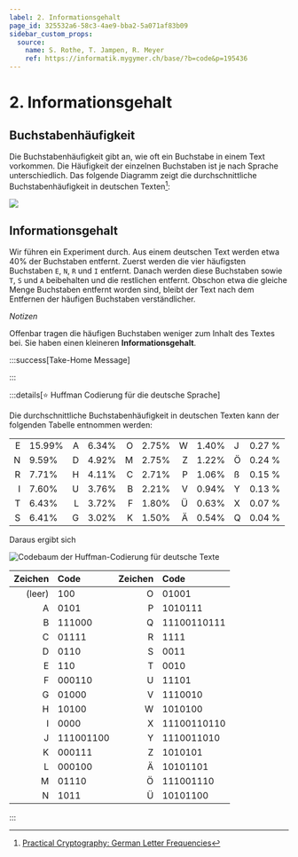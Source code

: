 ```yaml
---
label: 2. Informationsgehalt
page_id: 325532a6-58c3-4ae9-bba2-5a071af83b09
sidebar_custom_props:
  source:
    name: S. Rothe, T. Jampen, R. Meyer
    ref: https://informatik.mygymer.ch/base/?b=code&p=195436
---
```



# 2. Informationsgehalt

## Buchstabenhäufigkeit

Die Buchstabenhäufigkeit gibt an, wie oft ein Buchstabe in einem Text vorkommen. Die Häufigkeit der einzelnen Buchstaben ist je nach Sprache unterschiedlich. Das folgende Diagramm zeigt die durchschnittliche Buchstabenhäufigkeit in deutschen Texten[^1]:

![](images/02-redundancy/letter-frequency-de.svg)

## Informationsgehalt

Wir führen ein Experiment durch. Aus einem deutschen Text werden etwa 40% der Buchstaben entfernt. Zuerst werden die vier häufigsten Buchstaben `E`, `N`, `R` und `I` entfernt. Danach werden diese Buchstaben sowie `T`, `S` und `A` beibehalten und die restlichen entfernt. Obschon etwa die gleiche Menge Buchstaben entfernt worden sind, bleibt der Text nach dem Entfernen der häufigen Buchstaben verständlicher.

*Notizen*
<Redundancy />

Offenbar tragen die häufigen Buchstaben weniger zum Inhalt des Textes bei. Sie haben einen kleineren **Informationsgehalt**.

:::success[Take-Home Message]

<Answer type="text" webKey="18b21da1-1e49-4d1a-a7ea-1c930205abf1" />
:::


:::details[⭐️ Huffman Codierung für die deutsche Sprache]

Die durchschnittliche Buchstabenhäufigkeit in deutschen Texten kann der folgenden Tabelle entnommen werden:

<div className="slim-table">

|      |        |      |       |      |       |      |       |     |        |
| ---: | :----- | ---: | :---- | ---: | :---- | ---: | :---- | --- | ------ |
|    E | 15.99% |    A | 6.34% |    O | 2.75% |    W | 1.40% | J   | 0.27 % |
|    N | 9.59%  |    D | 4.92% |    M | 2.75% |    Z | 1.22% | Ö   | 0.24 % |
|    R | 7.71%  |    H | 4.11% |    C | 2.71% |    P | 1.06% | ß   | 0.15 % |
|    I | 7.60%  |    U | 3.76% |    B | 2.21% |    V | 0.94% | Y   | 0.13 % |
|    T | 6.43%  |    L | 3.72% |    F | 1.80% |    Ü | 0.63% | X   | 0.07 % |
|    S | 6.41%  |    G | 3.02% |    K | 1.50% |    Ä | 0.54% | Q   | 0.04 % |
</div>

Daraus ergibt sich

![Codebaum der Huffman-Codierung für deutsche Texte](images/02-redundancy/huffman-german.svg)

<div className="slim-table">

| Zeichen | Code      | Zeichen | Code        |
| ------: | :-------- | ------: | :---------- |
|  (leer) | 100       |       O | 01001       |
|       A | 0101      |       P | 1010111     |
|       B | 111000    |       Q | 11100110111 |
|       C | 01111     |       R | 1111        |
|       D | 0110      |       S | 0011        |
|       E | 110       |       T | 0010        |
|       F | 000110    |       U | 11101       |
|       G | 01000     |       V | 1110010     |
|       H | 10100     |       W | 1010100     |
|       I | 0000      |       X | 11100110110 |
|       J | 111001100 |       Y | 1110011010  |
|       K | 000111    |       Z | 1010101     |
|       L | 000100    |       Ä | 10101101    |
|       M | 01110     |       Ö | 111001110   |
|       N | 1011      |       Ü | 10101100    |
</div>
:::



[^1]: [Practical Cryptography: German Letter Frequencies](http://practicalcryptography.com/cryptanalysis/letter-frequencies-various-languages/german-letter-frequencies/)
